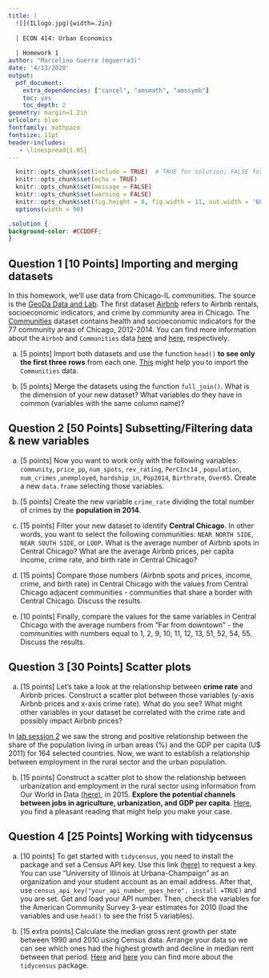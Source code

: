 ```yaml
---
title: | 
  ![](ILlogo.jpg){width=.2in}
  
  | ECON 414: Urban Economics
  
  | Homework 1
author: "Marcelino Guerra (mguerra3)"
date: '4/13/2020'
output:
  pdf_document:
    extra_dependencies: ["cancel", "amsmath", "amssymb"]
    toc: yes
    toc_depth: 2
geometry: margin=1.2in
urlcolor: blue
fontfamily: mathpazo
fontsize: 11pt
header-includes:
   - \linespread{1.05}
---
```


```r
  knitr::opts_chunk$set(include = TRUE)  # TRUE for solution; FALSE for questions set
  knitr::opts_chunk$set(echo = TRUE)
  knitr::opts_chunk$set(message = FALSE)
  knitr::opts_chunk$set(warning = FALSE)
  knitr::opts_chunk$set(fig.height = 8, fig.width = 11, out.width = '60%', fig.align = "center")
  options(width = 90)
```

```css
.solution {
background-color: #CCDDFF;
}
```

## Question 1 [10 Points] Importing and merging datasets

In this homework, we'll use data from Chicago-IL communities. The source is the [GeoDa Data and Lab](https://geodacenter.github.io/data-and-lab/). The first dataset [Airbnb](https://github.com/guerramarcelino/UrbanEconomics/raw/master/Datasets/airbnb.RDS) refers to Airbnb rentals, socioeconomic indicators, and crime by community area in Chicago. The [Communities](https://github.com/guerramarcelino/UrbanEconomics/raw/master/Datasets/communities.xls) dataset contains health and socioeconomic indicators for the 77 community areas of Chicago, 2012-2014. You can find more information about the `Airbnb` and `Communities` data [here](https://geodacenter.github.io/data-and-lab//airbnb_Chicago-2015/) and [here](https://geodacenter.github.io/data-and-lab//comarea_vars/), respectively.

a. [5 points] Import both datasets and use the function `head()` **to see only the first three rows** from each one. [This](https://readxl.tidyverse.org/) might help you to import the `Communities` data.   

b. [5 points]  Merge the datasets using the function `full_join()`. What is the dimension of your new dataset? What variables do they have in common (variables with the same column name)?  


## Question 2 [50 Points] Subsetting/Filtering data & new variables

a. [5 points] Now you want to work only with the following variables: `community`, `price_pp`, `num_spots`, `rev_rating`, `PerCInc14` , `population`, `num_crimes` ,`unemployed`, `hardship_in`, `Pop2014`, `Birthrate`, `Over65`. Create a new `data.frame` selecting those variables.

b. [5 points] Create the new variable `crime_rate` dividing the total number of crimes by the **population in 2014**.

c. [15 points] Filter your new dataset to identify **Central Chicago**. In other words, you want to select the following communities: `NEAR NORTH SIDE`, `NEAR SOUTH SIDE`, or `LOOP`. What is the average number of Airbnb spots in Central Chicago? What are the average Airbnb prices, per capita income, crime rate, and birth rate in Central Chicago?

d. [15 points] Compare those numbers (Airbnb spots and prices, income, crime, and birth rate) in Central Chicago with the values from Central Chicago adjacent communities - communities that share a border with Central Chicago. Discuss the results.  

e. [10 points] Finally, compare the values for the same variables in Central Chicago with the average numbers from "Far from downtown" - the communities with numbers equal to 1, 2, 9, 10, 11, 12, 13, 51, 52, 54, 55. Discuss the results.

## Question 3 [30 Points] Scatter plots

a. [15 points] Let's take a look at the relationship between **crime rate** and Airbnb prices. Construct a scatter plot between those variables (y-axis Airbnb prices and x-axis crime rate). What do you see? What might other variables in your dataset be correlated with the crime rate and possibly impact Airbnb prices? 


In [lab session 2](https://guerramarcelino.github.io/Econ414/lab2) we saw the strong and positive relationship between the share of the population living in urban areas (%) and the GDP per capita (U$ 2011) for 164 selected countries. Now, we want to establish a relationship between employment in the rural sector and the urban population.

b. [15 points] Construct a scatter plot to show the relationship between urbanization and employment in the rural sector using information from Our World in Data [(here)](https://github.com/guerramarcelino/UrbanEconomics/raw/master/Datasets/agri_urban.xls), in 2015. **Explore the potential channels between jobs in agriculture, urbanization, and GDP per capita**. [Here](https://ourworldindata.org/structural-transformation-and-deindustrialization-evidence-from-todays-rich-countries), you find a pleasant reading that might help you make your case.    



## Question 4 [25 Points] Working with tidycensus

a. [10 points] To get started with `tidycensus`, you need to install the package and set a Census API key. Use this link [(here)](https://api.census.gov/data/key_signup.html) to request a key. You can use "University of Illinois at Urbana-Champaign" as an organization and your student account as an email address. After that, use `census_api_key("your_api_number_goes_here", install =TRUE)` and you are set. Get and load your API number. Then, check the variables for the American Community Survey 3-year estimates for 2010 (load the variables and use `head()` to see the frist 5 variables).          


b. [15 extra points] Calculate the median gross rent growth per state between 1990 and 2010 using Census data. Arrange your data so we can see which ones had the highest growth and decline in median rent between that period. [Here](https://walker-data.com/tidycensus/articles/basic-usage.html) and [here](https://dcl-wrangle.stanford.edu/census.html) you can find more about the `tidycensus` package.
